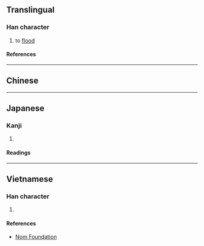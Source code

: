 {{character info}}
==Translingual==

===Han character===
{{Han char|rn=85|rad=水|as=08|sn=11|four=37177|canj=ENHX|ids=⿰氵臽}}

# to [[flood]]

====References====
{{Han ref|kx=0629.120|dkj=17624|dj=1031.070|hdz=31656.070|uh=6DCA}}

----

==Chinese==
{{zh-see|淹|v}}

----

==Japanese==

===Kanji===
{{ja-kanji|grade=|rs=水08}}

# {{rfdef|ja|sort=水08}}

====Readings====
{{ja-readings
|on=かん, ごん, えん, あん
}}

----

==Vietnamese==

===Han character===
{{vi-readings|rs=水08|reading=yêm}}

# {{rfdef|vi|sort=水08}}

====References====
* [http://nomfoundation.org/common/nom_details.php?codepoint=6dca Nom Foundation]